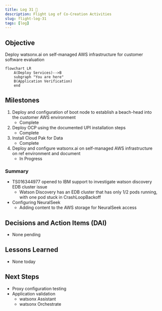 ```yaml
---
title: Log 31 🛫
description: Flight Log of Co-Creation Activities
slug: flight-log-31
tags: [log]
---
```


## Objective
Deploy watsonx.ai on self-managed AWS infrastructure for customer software evaluation

```mermaid
flowchart LR
    A(Deploy Services)-->B
    subgraph "You are here"
    B(Application Verification)
    end
```

## Milestones
1. Deploy and configuration of boot node to establish a beach-head into the customer AWS environment
    - Complete
2. Deploy OCP using the documented UPI installation steps
    - Complete
3. Install Cloud Pak for Data
    - Complete
4. Deploy and configure watsonx.ai on self-managed AWS infrastructure on ref environment and document
    - In Progress

### Summary
- TS016344977 opened to IBM support to investigate watson discovery EDB cluster issue
    - Watson Discovery has an EDB cluster that has only 1/2 pods running, with one pod stuck in CrashLoopBackoff
- Configuring NeuralSeek
    - Adding content to the AWS storage for NeuralSeek access

## Decisions and Action Items (DAI)
- None pending

## Lessons Learned
- None today

## Next Steps
- Proxy configuration testing
- Application validation
    - watsonx Assistant
    - watsonx Orchestrate